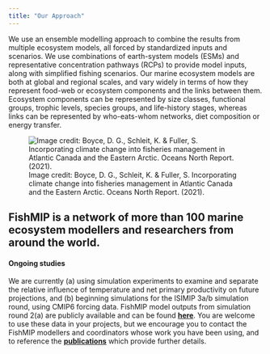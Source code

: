 ```yaml
---
title: "Our Approach"
---
```


We use an ensemble modelling approach to combine the results from multiple ecosystem models, all forced by standardized inputs and scenarios. We use combinations of earth-system models (ESMs) and representative concentration pathways (RCPs) to provide model inputs, along with simplified fishing scenarios. Our marine ecosystem models are both at global and regional scales, and vary widely in terms of how they represent food-web or ecosystem components and the links between them. Ecosystem components can be represented by size classes, functional groups, trophic levels, species groups, and life-history stages, whereas links can be represented by who-eats-whom networks, diet composition or energy transfer.

![Image credit: Boyce, D. G., Schleit, K. & Fuller, S. Incorporating climate change into fisheries management in Atlantic Canada and the Eastern Arctic. Oceans North Report. (2021).](FISHMIP.max-1200x1200.png){style="text-color:light-grey;text-font:0.25px"}

## **FishMIP is a network of more than 100 marine ecosystem modellers and researchers from around the world.**

#### **Ongoing studies**

We are currently (a) using simulation experiments to examine and separate the relative influence of temperature and net primary productivity on future projections, and (b) beginning simulations for the ISIMIP 3a/b simulation round, using CMIP6 forcing data. FishMIP model outputs from simulation round 2(a) are publicly available and can be found [**here**](http://doi.org/10.5880/PIK.2018.005). You are welcome to use these data in your projects, but we encourage you to contact the FishMIP modellers and coordinators whose work you have been using, and to reference the [**publications**](https://fish-mip.github.io/publications.html) which provide further details.
